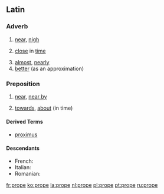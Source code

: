 ==Latin==

===Adverb===
{{la-adv|prope|propius||proximus}}

# [[near]], [[nigh]]
# {{figurative}} [[close]] in [[time]]
# [[almost]], [[nearly]]
# [[better]] (as an approximation)

===Preposition===
{{infl|la|preposition}}

# {{context|with accusative}} [[near]], [[near by]]
# {{figurative}} [[towards]], [[about]] (in time)

====Derived Terms====
* [[proximus]]

====Descendants====
* French: {{l|fr|prochain}}
* Italian: {{l|it|prope}}
* Romanian: {{l|ro|aproape}}

[[fr:prope]]
[[ko:prope]]
[[la:prope]]
[[nl:prope]]
[[pl:prope]]
[[pt:prope]]
[[ru:prope]]